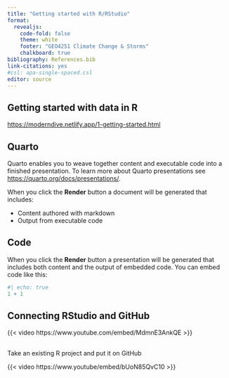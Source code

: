 ```yaml
---
title: "Getting started with R/RStudio"
format: 
  revealjs:
    code-fold: false
    theme: white
    footer: "GEO4251 Climate Change & Storms"
    chalkboard: true
bibliography: References.bib
link-citations: yes
#csl: apa-single-spaced.csl
editor: source
---
```


## Getting started with data in R

<https://moderndive.netlify.app/1-getting-started.html>

## Quarto

Quarto enables you to weave together content and executable code into a finished presentation. To learn more about Quarto presentations see <https://quarto.org/docs/presentations/>.

When you click the **Render** button a document will be generated that includes:

-   Content authored with markdown
-   Output from executable code

## Code

When you click the **Render** button a presentation will be generated that includes both content and the output of embedded code. You can embed code like this:

```r
#| echo: true
1 + 1
```

## Connecting RStudio and GitHub

{{< video https://www.youtube.com/embed/MdmnE3AnkQE >}}

## 

Take an existing R project and put it on GitHub

{{< video https://www.youtube/embed/bUoN85QvC10 >}}
